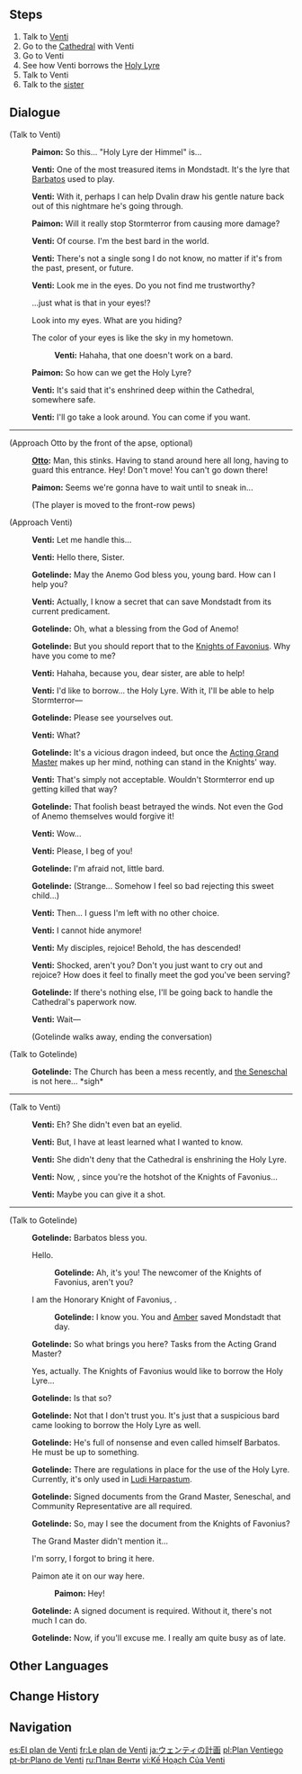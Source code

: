 {{Quest Infobox
|id            = 00374
|image         = Archon Quest C0A2 Venti's Plan.png
|type          = Archon
|chapter       = Prologue
|actNum        = II
|act           = For a Tomorrow Without Tears
|part          = 5
|startLocation = [[Mondstadt City|Mondstadt]], [[Mondstadt]]
|region        = Mondstadt
|area          = Starfell Valley
|subarea       = Mondstadt City
|prev          = Let the Wind Lead (Quest)
|next          = Venti's New Plan
|rewards       = Adventure EXP*275;Mora*5,975;Character EXP*3,125;Fine Enhancement Ore*5
|characters    = Gotelinde;Otto;Paimon;Traveler;Venti
|voiced        = yes
}}
{{TeyvatQuest|0|2|part=5}}
==Steps==
# Talk to [[Venti]]
# Go to the [[Mondstadt Cathedral|Cathedral]] with Venti
# Go to Venti
# See how Venti borrows the [[Holy Lyre der Himmel|Holy Lyre]]
# Talk to Venti
# Talk to the [[Gotelinde|sister]]

==Dialogue==
{{Quest Description|Stopped at last, Venti explained that he had tried and failed to cleanse [[Dvalin]]'s curse during their previous meeting. Now, he has been forced to rely on the Holy Lyre der Himmel's power if he is to restore Dvalin.}}
{{Dialogue Start}}
;(Talk to Venti)
:{{A|vo mdaq044 1 paimon 01.ogg}} '''Paimon:''' So this... "Holy Lyre der Himmel" is...
:{{A|vo mdaq044 1 venti 01.ogg}} '''Venti:''' One of the most treasured items in Mondstadt. It's the lyre that [[Barbatos]] used to play.
:{{A|vo mdaq044 1 venti 02.ogg}} '''Venti:''' With it, perhaps I can help Dvalin draw his gentle nature back out of this nightmare he's going through.
:{{A|vo mdaq044 1 paimon 02.ogg}} '''Paimon:''' Will it really stop Stormterror from causing more damage?
:{{A|vo mdaq044 1 venti 03.ogg}} '''Venti:''' Of course. I'm the best bard in the world.
:{{A|vo mdaq044 1 venti 04.ogg}} '''Venti:''' There's not a single song I do not know, no matter if it's from the past, present, or future.
:{{A|vo mdaq044 1 venti 05.ogg}} '''Venti:''' Look me in the eyes. Do you not find me trustworthy?
:{{DIcon}} ...just what is that in your eyes!?
:{{DIcon}} Look into my eyes. What are you hiding?
:{{DIcon}} The color of your eyes is like the sky in my hometown.
::{{A|vo mdaq044 1 venti 06c.ogg}} '''Venti:''' Hahaha, that one doesn't work on a bard.
:{{A|vo mdaq044 1 paimon 03.ogg}} '''Paimon:''' So how can we get the Holy Lyre?
:{{A|vo mdaq044 1 venti 07.ogg}} '''Venti:''' It's said that it's enshrined deep within the Cathedral, somewhere safe.
:{{A|vo mdaq044 1 venti 08.ogg}} '''Venti:''' I'll go take a look around. You can come if you want.

----

;(Approach Otto by the front of the apse, optional)<!-- file names are associated with the following quest, but is available starting with this quest -->
:{{A|vo dialog mdaq047 otto 01.ogg}} '''[[Otto]]:''' Man, this stinks. Having to stand around here all {{Color|buzzword|day}} long, having to guard this entrance. Hey! Don't move! You can't go down there!
:{{A|vo dialog mdaq047 paimon 01.ogg}} '''Paimon:''' Seems we're gonna have to wait until {{Color|buzzword|nightfall}} to sneak in...
:;(The player is moved to the front-row pews)

;(Approach Venti)
:{{A|vo mdaq045 2 venti 01.ogg}} '''Venti:''' Let me handle this...
:{{A|vo mdaq045 2 venti 02.ogg}} '''Venti:''' Hello there, Sister.
:{{A|vo mdaq045 2 nun 01.ogg}} '''Gotelinde:''' May the Anemo God bless you, young bard. How can I help you?
:{{A|vo mdaq045 2 venti 03.ogg}} '''Venti:''' Actually, I know a secret that can save Mondstadt from its current predicament.
:{{A|vo mdaq045 2 nun 02.ogg}} '''Gotelinde:''' Oh, what a blessing from the God of Anemo!
:{{A|vo mdaq045 2 nun 03.ogg}} '''Gotelinde:''' But you should report that to the [[Knights of Favonius]]. Why have you come to me?
:{{A|vo mdaq045 2 venti 04.ogg}} '''Venti:''' Hahaha, because you, dear sister, are able to help!
:{{A|vo mdaq045 2 venti 05.ogg}} '''Venti:''' I'd like to borrow... the Holy Lyre. With it, I'll be able to help Stormterror&mdash;
:{{A|vo mdaq045 2 nun 04.ogg}} '''Gotelinde:''' Please see yourselves out.
:{{A|vo mdaq045 2 venti 06.ogg}} '''Venti:''' What?
:{{A|vo mdaq045 2 nun 05.ogg}} '''Gotelinde:''' It's a vicious dragon indeed, but once the [[Jean|Acting Grand Master]] makes up her mind, nothing can stand in the Knights' way.
:{{A|vo mdaq045 2 venti 07.ogg}} '''Venti:''' That's simply not acceptable. Wouldn't Stormterror end up getting killed that way?
:{{A|vo mdaq045 2 nun 06.ogg}} '''Gotelinde:''' That foolish beast betrayed the winds. Not even the God of Anemo themselves would forgive it!
:{{A|vo mdaq045 2 venti 08.ogg}} '''Venti:''' Wow...
:{{A|vo mdaq045 2 venti 09.ogg}} '''Venti:''' Please, I beg of you!
:{{A|vo mdaq045 2 nun 07.ogg}} '''Gotelinde:''' I'm afraid not, little bard.
:{{A|vo mdaq045 2 nun 08.ogg}} '''Gotelinde:''' (Strange... Somehow I feel so bad rejecting this sweet child...)
:{{A|vo mdaq045 2 venti 10.ogg}} '''Venti:''' Then... I guess I'm left with no other choice.
:{{A|vo mdaq045 2 venti 11.ogg}} '''Venti:''' I cannot hide anymore!
:{{A|vo mdaq045 2 venti 12.ogg}} '''Venti:''' My disciples, rejoice! Behold, the {{Color|buzzword|God of Anemo, Barbatos}} has descended!
:{{A|vo mdaq045 2 venti 13.ogg}} '''Venti:''' Shocked, aren't you? Don't you just want to cry out and rejoice? How does it feel to finally meet the god you've been serving?
:{{A|vo mdaq045 2 nun 09.ogg}} '''Gotelinde:''' If there's nothing else, I'll be going back to handle the Cathedral's paperwork now.
:{{A|vo mdaq045 2 venti 14.ogg}} '''Venti:''' Wait&mdash;
:;(Gotelinde walks away, ending the conversation)

;(Talk to Gotelinde)
:{{A|vo dialog mdaq045 nun 01.ogg}} '''Gotelinde:''' The Church has been a mess recently, and [[Seamus Pegg|the Seneschal]] is not here... *sigh*

----

;(Talk to Venti)
:{{A|vo mdaq045 3 venti 01.ogg}} '''Venti:''' Eh? She didn't even bat an eyelid.
:{{A|vo mdaq045 3 venti 02.ogg}} '''Venti:''' But, I have at least learned what I wanted to know.
:{{A|vo mdaq045 3 venti 03.ogg}} '''Venti:''' She didn't deny that the Cathedral is enshrining the Holy Lyre.
:{{A|vo mdaq045 3 venti 04.ogg}} '''Venti:''' Now, {{Traveler}}, since you're the hotshot of the Knights of Favonius...
:{{A|vo mdaq045 3 venti 05.ogg}} '''Venti:''' Maybe you can give it a shot.

----

;(Talk to Gotelinde)
:{{A|vo mdaq045 4 nun 01.ogg}} '''Gotelinde:''' Barbatos bless you.
:{{DIcon}} Hello.
::{{A|vo mdaq045 4 nun 02a.ogg}} '''Gotelinde:''' Ah, it's you! The newcomer of the Knights of Favonius, aren't you?
:{{DIcon}} I am the Honorary Knight of Favonius, {{Traveler}}.
::{{A|vo mdaq045 4 nun 02b.ogg}} '''Gotelinde:''' I know you. You and [[Amber]] saved Mondstadt that day.
:{{A|vo mdaq045 4 nun 03.ogg}} '''Gotelinde:''' So what brings you here? Tasks from the Acting Grand Master?
:{{DIcon}} Yes, actually. The Knights of Favonius would like to borrow the Holy Lyre...
:{{A|vo mdaq045 4 nun 04.ogg}} '''Gotelinde:''' Is that so?
:{{A|vo mdaq045 4 nun 05.ogg}} '''Gotelinde:''' Not that I don't trust you. It's just that a suspicious bard came looking to borrow the Holy Lyre as well.
:{{A|vo mdaq045 4 nun 06.ogg}} '''Gotelinde:''' He's full of nonsense and even called himself Barbatos. He must be up to something.
:{{A|vo mdaq045 4 nun 07.ogg}} '''Gotelinde:''' There are regulations in place for the use of the Holy Lyre. Currently, it's only used in [[Ludi Harpastum]].
:{{A|vo mdaq045 4 nun 08.ogg}} '''Gotelinde:''' Signed documents from the Grand Master, Seneschal, and Community Representative are all required.
:{{A|vo mdaq045 4 nun 09.ogg}} '''Gotelinde:''' So, may I see the document from the Knights of Favonius?
:{{DIcon}} The Grand Master didn't mention it...
:{{DIcon}} I'm sorry, I forgot to bring it here.
:{{DIcon}} Paimon ate it on our way here.
::{{A|vo mdaq045 4 paimon 01.ogg}} '''Paimon:''' Hey!
:{{A|vo mdaq045 4 nun 10.ogg}} '''Gotelinde:''' A signed document is required. Without it, there's not much I can do.
:{{A|vo mdaq045 4 nun 11.ogg}} '''Gotelinde:''' Now, if you'll excuse me. I really am quite busy as of late.
{{Dialogue End}}

==Other Languages==
{{Other Languages
|en      = Venti's Plan
|zhs     = 温迪的计划
|zhs_rm  = Wēndí de Jìhuà
|zht     = 溫迪的計畫
|zht_rm  = Wēndí de Jìhuà
|zh_tl   = Venti's Plan
|ja      = ウェンティの計画
|ja_rm   = Wenti no Keikaku
|ja_tl   = Venti's Plan
|ko      = 벤티의 계획
|ko_rm   = Benti-ui Gyehoek
|ko_tl   = Venti's Plan
|es      = El plan de Venti
|es_tl   = Venti's Plan
|fr      = Le plan de Venti
|fr_tl   = Venti's Plan
|ru      = План Венти
|ru_tl   = Venti's Plan
|th      = แผนการของ Venti
|th_rm   = Phaen-kan khong Venti
|th_tl   = Venti's Plan
|vi      = {{tt|Kế Hoạch|计划}} Của Venti
|vi_tl   = Venti's Plan
|de      = Ventis Plan
|de_tl   = Venti's Plan
|id      = Rencana Venti
|id_tl   = Venti's Plan
|pt      = Plano de Venti
|pt_tl   = Venti's Plan
|tr      = Venti'nin Planı
|tr_tl   = Venti's Plan
|it      = Il piano di Venti
|it_tl   = Venti's Plan
}}

==Change History==
{{Change History|1.0}}

==Navigation==
{{Archon Quest Navbox|chapter=Prologue}}

[[es:El plan de Venti]]
[[fr:Le plan de Venti]]
[[ja:ウェンティの計画]]
[[pl:Plan Ventiego]]
[[pt-br:Plano de Venti]]
[[ru:План Венти]]
[[vi:Kế Hoạch Của Venti]]